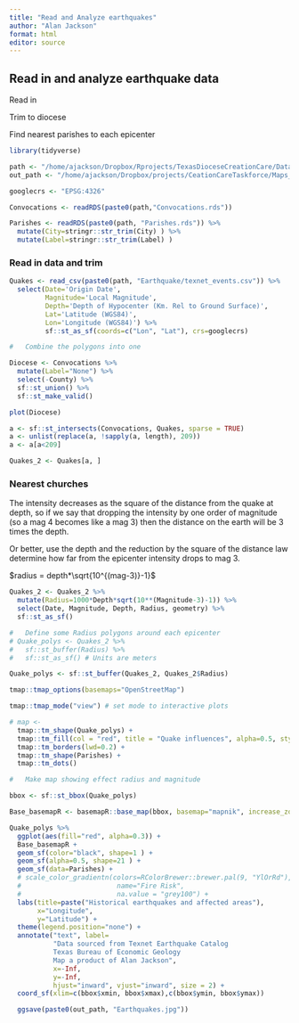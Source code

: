 ```yaml
---
title: "Read and Analyze earthquakes"
author: "Alan Jackson"
format: html
editor: source
---
```


##  Read in and analyze earthquake data

Read in

Trim to diocese

Find nearest parishes to each epicenter

```r

library(tidyverse)

path <- "/home/ajackson/Dropbox/Rprojects/TexasDioceseCreationCare/Data/"
out_path <- "/home/ajackson/Dropbox/projects/CeationCareTaskforce/Maps_and_tables/Earthquake/"

googlecrs <- "EPSG:4326"

Convocations <- readRDS(paste0(path,"Convocations.rds"))  

Parishes <- readRDS(paste0(path, "Parishes.rds")) %>% 
  mutate(City=stringr::str_trim(City) ) %>% 
  mutate(Label=stringr::str_trim(Label) )

```

### Read in data and trim

```r

Quakes <- read_csv(paste0(path, "Earthquake/texnet_events.csv")) %>% 
  select(Date='Origin Date',
         Magnitude='Local Magnitude',
         Depth='Depth of Hypocenter (Km. Rel to Ground Surface)',
         Lat='Latitude (WGS84)',
         Lon='Longitude (WGS84)') %>% 
         sf::st_as_sf(coords=c("Lon", "Lat"), crs=googlecrs)

#   Combine the polygons into one

Diocese <- Convocations %>% 
  mutate(Label="None") %>% 
  select(-County) %>% 
  sf::st_union() %>% 
  sf::st_make_valid()

plot(Diocese)

a <- sf::st_intersects(Convocations, Quakes, sparse = TRUE)
a <- unlist(replace(a, !sapply(a, length), 209))
a <- a[a<209]

Quakes_2 <- Quakes[a, ]


```

###       Nearest churches

The intensity decreases as the square of the distance from the quake at depth,
so if we say that dropping the intensity by one order of magnitude (so a mag 4
becomes like a mag 3) then the distance on the earth will be 3 times the depth. 

Or better, use the depth and the reduction by the square of the distance law 
determine how far from the epicenter intensity drops to mag 3.

$radius = depth*\sqrt{10^{(mag-3)}-1}$


```r

Quakes_2 <- Quakes_2 %>% 
  mutate(Radius=1000*Depth*sqrt(10**(Magnitude-3)-1)) %>% 
  select(Date, Magnitude, Depth, Radius, geometry) %>% 
  sf::st_as_sf()

#   Define some Radius polygons around each epicenter
# Quake_polys <- Quakes_2 %>% 
#   sf::st_buffer(Radius) %>% 
#   sf::st_as_sf() # Units are meters

Quake_polys <- sf::st_buffer(Quakes_2, Quakes_2$Radius)

tmap::tmap_options(basemaps="OpenStreetMap")

tmap::tmap_mode("view") # set mode to interactive plots

# map <- 
  tmap::tm_shape(Quake_polys) + 
  tmap::tm_fill(col = "red", title = "Quake influences", alpha=0.5, style="pretty")+
  tmap::tm_borders(lwd=0.2) +
  tmap::tm_shape(Parishes) + 
  tmap::tm_dots()

#   Make map showing effect radius and magnitude

bbox <- sf::st_bbox(Quake_polys)

Base_basemapR <- basemapR::base_map(bbox, basemap="mapnik", increase_zoom=2)

Quake_polys %>% 
  ggplot(aes(fill="red", alpha=0.3)) +
  Base_basemapR +
  geom_sf(color="black", shape=1 ) +
  geom_sf(alpha=0.5, shape=21 ) +
  geom_sf(data=Parishes) +
  # scale_color_gradientn(colors=RColorBrewer::brewer.pal(9, "YlOrRd"),
  #                        name="Fire Risk",
  #                        na.value = "grey100") +
  labs(title=paste("Historical earthquakes and affected areas"),
       x="Longitude",
       y="Latitude") +
  theme(legend.position="none") +
  annotate("text", label=
           "Data sourced from Texnet Earthquake Catalog
           Texas Bureau of Economic Geology
           Map a product of Alan Jackson", 
           x=-Inf, 
           y=-Inf,
           hjust="inward", vjust="inward", size = 2) +
  coord_sf(xlim=c(bbox$xmin, bbox$xmax),c(bbox$ymin, bbox$ymax))

  ggsave(paste0(out_path, "Earthquakes.jpg"))

```





